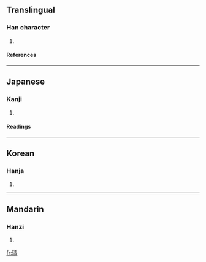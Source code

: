 ==Translingual==
===Han character===
{{Han char|rn=96|rad=玉|as=14|sn=18|four=|canj=一土土弓戈 (MGGNI)}}
# {{defn|Han|sort=玉14}}
====References====
{{Han ref|kx=0744.090|dkj=21304|dj=1152.220|hdz=21142.170|uh=74B9|ud=29881}}

----
==Japanese==
===Kanji===
{{ja-kanji|grade=|rs=玉14}}
# {{defn|Japanese}} 
====Readings====
{{ja-readings|on=[[しゅう]] (shū), [[じゅ]] (ju), [[とう]] (tō), [[どう]] (dō)|kun=[[たま]] (tama)|nanori=}}

----
==Korean==
===Hanja===
{{ko-hanja|hangeul=수|eumhun=|rv=su|mr=su|y=swu}}
# {{defn|Korean}}

----
==Mandarin==
===Hanzi===
{{cmn-hanzi|pin=[[shòu]] ([[shou4]])|wg=shou<sup>4</sup>}}
# {{defn|Mandarin}}

[[fr:璹]]